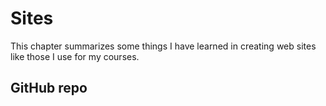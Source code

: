# Sites

This chapter summarizes some things I have learned in creating web sites like
those I use for my courses.

## GitHub repo


